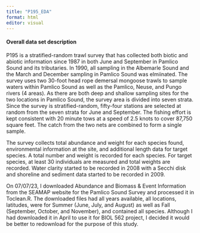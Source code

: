 ```yaml
---
title: "P195_EDA"
format: html
editor: visual
---
```


#### Overall data set description

P195 is a stratified-random trawl survey that has collected both biotic and abiotic information since 1987 in both June and September in Pamlico Sound and its tributaries. In 1990, all sampling in the Albemarle Sound and the March and December sampling in Pamlico Sound was elmiinated. The survey uses two 30-foot head rope demersal mongoose trawls to sample waters within Pamlico Sound as well as the Pamlico, Neuse, and Pungo rivers (4 areas). As there are both deep and shallow sampling sites for the two locations in Pamlico Sound, the survey area is divided into seven strata. Since the survey is stratified-random, fifty-four stations are selected at random from the seven strata for June and September. The fishing effort is kept consistent with 20 minute tows at a speed of 2.5 knots to cover 87,750 square feet. The catch from the two nets are combined to form a single sample.

The survey collects total abundance and weight for each species found, environmental information at the site, and additional length data for target species. A total number and weight is recorded for each species. For target species, at least 30 individuals are measured and total weights are recorded. Water clarity started to be recorded in 2008 with a Secchi disk and shoreline and sediment data started to be recorded in 2009.

On 07/07/23, I downloaded Abundance and Biomass & Event Information from the SEAMAP website for the Pamlico Sound Survey and processed it in Toclean.R. The downloaded files had all years available, all locations, latitudes, were for Summer (June, July, and August) as well as Fall (September, October, and November), and contained all species. Although I had downloaded it in April to use it for BIOL 562 project, I decided it would be better to redownload for the purpose of this study.
